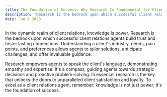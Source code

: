 ```yaml
---
title: The Foundation of Success: Why Research Is Fundamental for Client Relations Agents
description: "Research is the bedrock upon which successful client relations agents build trust and foster lasting connections."
date: Jun 8 2023
---
```



In the dynamic realm of client relations, knowledge is power. Research is the bedrock upon which successful client relations agents build trust and foster lasting connections. Understanding a client's industry, needs, pain points, and preferences allows agents to tailor solutions, anticipate challenges, and offer invaluable guidance. 

Research empowers agents to speak the client's language, demonstrating empathy and expertise. It's a compass, guiding agents towards strategic decisions and proactive problem-solving. In essence, research is the key that unlocks the doors to unparalleled client satisfaction and loyalty. To excel as a client relations agent, remember: knowledge is not just power; it's the foundation of success.